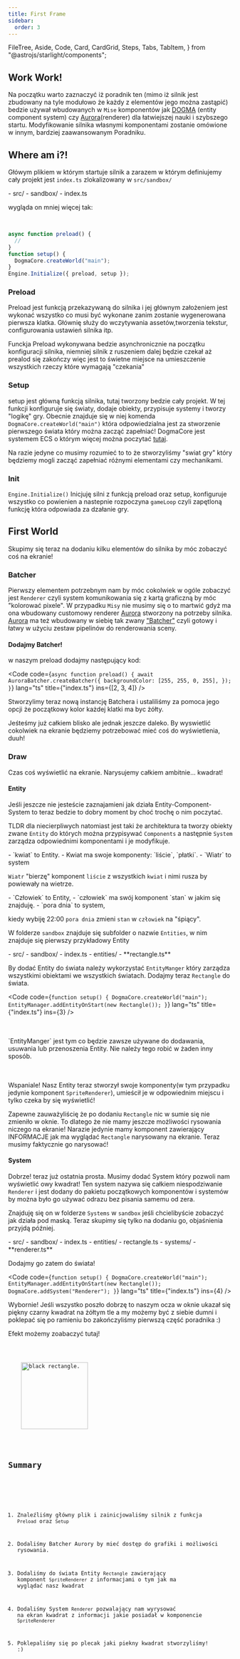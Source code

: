 ```yaml
---
title: First Frame
sidebar:
  order: 3
---
```


  FileTree,
  Aside,
  Code,
  Card,
  CardGrid,
  Steps,
  Tabs,
  TabItem,
} from "@astrojs/starlight/components";

## Work Work!

Na początku warto zaznaczyć iż poradnik ten (mimo iż silnik jest zbudowany na tyle modułowo że każdy z elementów jego można zastąpić) bedzie używał wbudowanych w `Mise` komponentów jak
[DOGMA]() (entity component system) czy [Aurora]()(renderer) dla łatwiejszej nauki i szybszego startu. Modyfikowanie silnika własnymi komponentami zostanie omówione w innym, bardziej zaawansowanym Poradniku.

## Where am i?!

Główym plikiem w którym startuje silnik a zarazem w którym definiujemy cały projekt jest `index.ts` zlokalizowany w `src/sandbox/`

<FileTree>
- src/
  - sandbox/
    - index.ts

</FileTree>

<br />

wygląda on mniej więcej tak:

<br />

```ts title=index.ts
async function preload() {
  //
}
function setup() {
  DogmaCore.createWorld("main");
}
Engine.Initialize({ preload, setup });
```

### Preload

Preload jest funkcją przekazywaną do silnika i jej głównym założeniem jest wykonać wszystko co musi być wykonane zanim zostanie wygenerowana pierwsza klatka.
Głównię służy do wczytywania assetów,tworzenia tekstur, configurowania ustawień silnika itp.

<Aside title="async">
  Funckja Preload wykonywana bedzie asynchronicznie na początku konfiguracji
  silnika, niemniej silnik z ruszeniem dalej będzie czekał aż prealod się
  zakończy więc jest to świetne miejsce na umieszczenie wszystkich rzeczy które
  wymagają "czekania"
</Aside>

### Setup

setup jest główną funkcją silnika, tutaj tworzony bedzie cały projekt. W tej funkcji konfiguruje się światy, dodaje obiekty, przypisuje systemy
i tworzy "logikę" gry. Obecnie znajduje się w niej komenda `DogmaCore.createWorld("main")` która odpowiedzialna jest za stworzenie pierwszego świata
który można zacząć zapełniać! DogmaCore jest systemem ECS o którym więcej można poczytać [tutaj](https://pl.wikipedia.org/wiki/Entity-component-system).

Na razie jedyne co musimy rozumieć to to że stworzyliśmy "swiat gry" który będziemy mogli zacząć zapełniać różnymi elementami czy mechanikami.

### Init

`Engine.Initialize()` Inicjuję silni z funkcją preload oraz setup, konfiguruje wszystko co powienien a nastepnie rozpoczyna `gameLoop` czyli zapętloną funkcję która odpowiada za dzałanie gry.

## First World

Skupimy się teraz na dodaniu kilku elementów do silnika by móc zobaczyć coś na ekranie!

### Batcher

Pierwszy elementem potrzebnym nam by móc cokolwiek w ogóle zobaczyć jest `Renderer` czyli system
komunikowania się z kartą graficzną by móc "kolorować pixele". W przypadku `Misy` nie musimy się o to martwić gdyż ma ona wbudowany
customowy renderer [Aurora]() stworzony na potrzeby silnika. [Aurora]() ma też wbudowany w siebię tak zwany ["Batcher"](/reference/aurora/urp/) czyli
gotowy i łatwy w użyciu zestaw pipelinów do renderowania sceny.

#### Dodajmy Batcher!

w naszym preload dodajmy następujący kod:

<Code
  code={`async function preload() {
  await AuroraBatcher.createBatcher({
    backgroundColor: [255, 255, 0, 255],
  });
}`}
  lang="ts"
  title={"index.ts"}
  ins={[2, 3, 4]}
/>

Stworzylimy teraz nową instancję Batchera i ustaliliśmy za pomoca jego opcji że początkowy kolor każdej klatki ma byc żółty.

Jeśteśmy już całkiem blisko ale jednak jeszcze daleko. By wyswietlić cokolwiek na ekranie będziemy potrzebować mieć coś do wyświetlenia, duuh!

### Draw

Czas coś wyświetlić na ekranie. Narysujemy całkiem ambitnie... kwadrat!

#### Entity

Jeśli jeszcze nie jesteście zaznajamieni jak działa Entity-Component-System to teraz bedzie to dobry moment by choć trochę o nim poczytać.

TLDR dla niecierpliwych natomiast jest taki że architektura ta tworzy obiekty zwane `Entity` do których można przypisywać `Components` a następnie `System` zarządza odpowiednimi komponentami i je modyfikuje.

<CardGrid>
  <Card title="Przykład A" icon="seti:plan">
    - `kwiat` to Entity.
    - Kwiat ma swoje komponenty: `liście`, `płatki`.
    - `Wiatr` to system

`Wiatr` "bierzę" komponent `liście` z wszystkich `kwiat` i nimi rusza by
powiewały na wietrze.

  </Card>
  <Card title="Przykład B" icon="seti:plan">
    - `Człowiek` to Entity,
    - `człowiek` ma swój komponent `stan` w jakim się znajduję.
    - `pora dnia` to system,

kiedy wybiję 22:00 `pora dnia` zmieni `stan` w `człowiek` na "śpiący".

  </Card>
</CardGrid>

W folderze `sandbox` znajduje się subfolder o nazwie `Entities`, w nim znajduje się pierwszy przykładowy Entity

<FileTree>
- src/
  - sandbox/
    - index.ts
    - entities/
      - **rectangle.ts**

</FileTree>

By dodać Entity do świata należy wykorzystać `EntityManger` który zarządza wszystkimi obiektami we wszystkich światach.
Dodajmy teraz `Rectangle` do świata.

<Code
  code={`function setup() {
  DogmaCore.createWorld("main");
  EntityManager.addEntityOnStart(new Rectangle());
}`}
  lang="ts"
  title={"index.ts"}
  ins={3}
/>

<br />
<br />
<Aside type="tip">
  `EntityManger` jest tym co będzie zawsze używane do dodawania, usuwania lub
  przenoszenia Entity. Nie należy tego robić w żaden inny sposób.
</Aside>
<br />
<br />

Wspaniale! Nasz Entity teraz stworzył swoje komponenty(w tym przypadku jedynie komponent `SpriteRenderer`), umieścił je w odpowiednim miejscu i tylko czeka by się wyświetlić!

Zapewne zauważyliścię że po dodaniu `Rectangle` nic w sumie się nie zmieniło w oknie. To dlatego że nie mamy jeszcze możliwości rysowania niczego na ekranie!
Narazie jedynie mamy komponent zawierający INFORMACJE jak ma wyglądać `Rectangle` narysowany na ekranie. Teraz musimy faktycznie go narysować!

#### System

Dobrze! teraz już ostatnia prosta. Musimy dodać System który pozwoli nam wyświetlić owy kwadrat! Ten system nazywa się całkiem niespodziwanie `Renderer`
i jest dodany do pakietu początkowych komponentów i systemów by można było go używać odrazu bez pisania samemu od zera.

Znajduję się on w folderze `Systems` w `sandbox` jeśli chcielibyście zobaczyć jak działa pod maską. Teraz skupimy się tylko na dodaniu go, objaśnienia przyjdą później.

<FileTree>
- src/
  - sandbox/
    - index.ts
    - entities/
      - rectangle.ts
    - systems/
      - **renderer.ts**

</FileTree>

Dodajmy go zatem do świata!

<Code
  code={`function setup() {
  DogmaCore.createWorld("main");
  EntityManager.addEntityOnStart(new Rectangle());
  DogmaCore.addSystem("Renderer");
}`}
  lang="ts"
  title={"index.ts"}
  ins={4}
/>

Wybornie! Jeśli wszystko poszło dobrzę to naszym ocza w oknie ukazał się piękny czarny kwadrat na żółtym tle a my możemy być z siebie dumni i poklepać się po ramieniu bo zakończyliśmy pierwszą część poradnika :)

Efekt możemy zoabaczyć tutaj!

<Tabs>
  <TabItem label="Final Code" icon="open-book">
    <Code
      code={`
async function preload() {
    await AuroraBatcher.createBatcher({
    backgroundColor: [255, 255, 0, 255],
  });
}
function setup() {
  DogmaCore.createWorld("main");
  EntityManager.addEntityOnStart(new Rectangle());
  DogmaCore.addSystem("Renderer");
}
Engine.Initialize({ preload, setup });
`}
      lang="ts"
      title={"index.ts"}
    />
  </TabItem>
  <TabItem label="Effect" icon="puzzle">
    <Image src={img} alt="black rectangle." width="150" height="150" />
  </TabItem>
</Tabs>

## Summary

<Steps>

1. Znaleźliśmy główny plik i zainicjowaliśmy silnik z funkcja `Preload` oraz `Setup`

2. Dodaliśmy Batcher Aurory by mieć dostęp do grafiki i możliwości rysowania.

3. Dodaliśmy do świata Entity `Rectangle` zawierający komponent `SpriteRenderer` z informacjami o tym jak ma wyglądać nasz kwadrat

4. Dodaliśmy System `Renderer` pozwalający nam wyrysować na ekran kwadrat z informacji jakie posiadał w komponencie `SpriteRenderer`

5. Poklepaliśmy się po plecak jaki piekny kwadrat stworzyliśmy! :)

</Steps>
